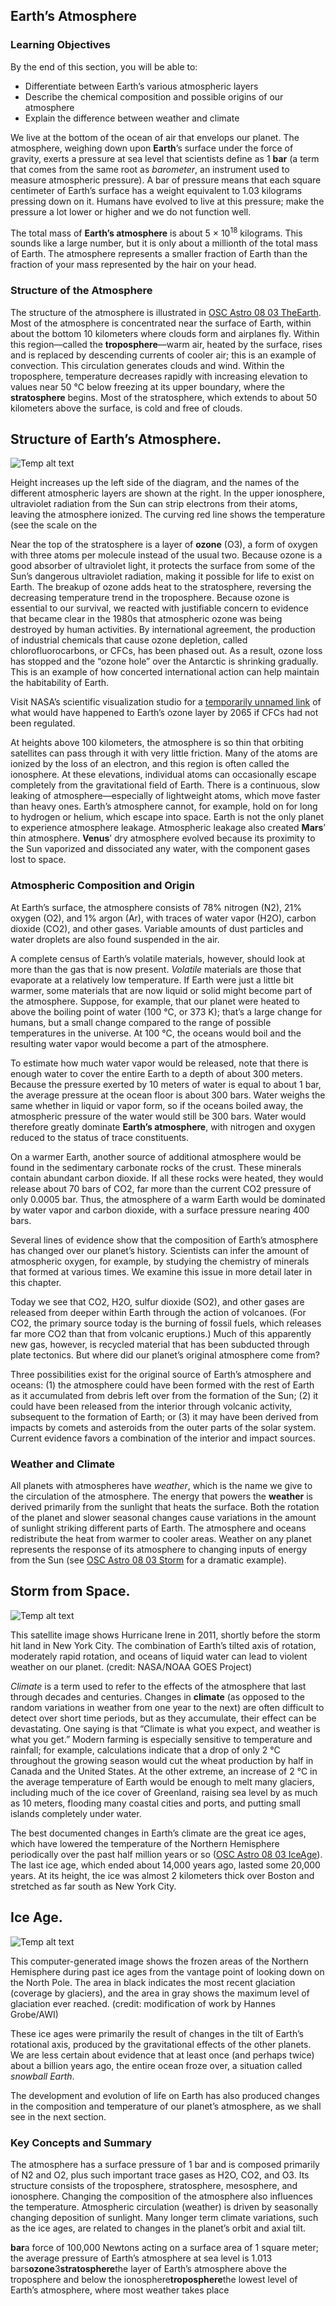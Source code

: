 ## Earth’s Atmosphere
### Learning Objectives

By the end of this section, you will be able to:

* Differentiate between Earth’s various atmospheric layers
* Describe the chemical composition and possible origins of our atmosphere
* Explain the difference between weather and climate



We live at the bottom of the ocean of air that envelops our planet. The atmosphere, weighing down upon **Earth**’s surface under the force of gravity, exerts a pressure at sea level that scientists define as 1 **bar** (a term that comes from the same root as *barometer*, an instrument used to measure atmospheric pressure). A bar of pressure means that each square centimeter of Earth’s surface has a weight equivalent to 1.03 kilograms pressing down on it. Humans have evolved to live at this pressure; make the pressure a lot lower or higher and we do not function well.

The total mass of **Earth’s atmosphere** is about 5 × 10<sup>18</sup> kilograms. This sounds like a large number, but it is only about a millionth of the total mass of Earth. The atmosphere represents a smaller fraction of Earth than the fraction of your mass represented by the hair on your head.

### Structure of the Atmosphere

The structure of the atmosphere is illustrated in [OSC Astro 08 03 TheEarth](OSC_Astro_08_03_TheEarth). Most of the atmosphere is concentrated near the surface of Earth, within about the bottom 10 kilometers where clouds form and airplanes fly. Within this region—called the **troposphere**—warm air, heated by the surface, rises and is replaced by descending currents of cooler air; this is an example of convection. This circulation generates clouds and wind. Within the troposphere, temperature decreases rapidly with increasing elevation to values near 50 °C below freezing at its upper boundary, where the **stratosphere** begins. Most of the stratosphere, which extends to about 50 kilometers above the surface, is cold and free of clouds.

## Structure of Earth’s Atmosphere.
![Temp alt text](__MEDIA_URL__OSC_Astro_08_03_TheEarth.jpg)<p>Height increases up the left side of the diagram, and the names of the different atmospheric layers are shown at the right. In the upper ionosphere, ultraviolet radiation from the Sun can strip electrons from their atoms, leaving the atmosphere ionized. The curving red line shows the temperature (see the scale on the </p>
Near the top of the stratosphere is a layer of **ozone** (O3), a form of oxygen with three atoms per molecule instead of the usual two. Because ozone is a good absorber of ultraviolet light, it protects the surface from some of the Sun’s dangerous ultraviolet radiation, making it possible for life to exist on Earth. The breakup of ozone adds heat to the stratosphere, reversing the decreasing temperature trend in the troposphere. Because ozone is essential to our survival, we reacted with justifiable concern to evidence that became clear in the 1980s that atmospheric ozone was being destroyed by human activities. By international agreement, the production of industrial chemicals that cause ozone depletion, called chlorofluorocarbons, or CFCs, has been phased out. As a result, ozone loss has stopped and the “ozone hole” over the Antarctic is shrinking gradually. This is an example of how concerted international action can help maintain the habitability of Earth.

Visit NASA’s scientific visualization studio for a [temporarily unnamed link]() of what would have happened to Earth’s ozone layer by 2065 if CFCs had not been regulated.

At heights above 100 kilometers, the atmosphere is so thin that orbiting satellites can pass through it with very little friction. Many of the atoms are ionized by the loss of an electron, and this region is often called the ionosphere. At these elevations, individual atoms can occasionally escape completely from the gravitational field of Earth. There is a continuous, slow leaking of atmosphere—especially of lightweight atoms, which move faster than heavy ones. Earth’s atmosphere cannot, for example, hold on for long to hydrogen or helium, which escape into space. Earth is not the only planet to experience atmosphere leakage. Atmospheric leakage also created **Mars**’ thin atmosphere. **Venus**’ dry atmosphere evolved because its proximity to the Sun vaporized and dissociated any water, with the component gases lost to space.



### Atmospheric Composition and Origin

At Earth’s surface, the atmosphere consists of 78% nitrogen (N2), 21% oxygen (O2), and 1% argon (Ar), with traces of water vapor (H2O), carbon dioxide (CO2), and other gases. Variable amounts of dust particles and water droplets are also found suspended in the air.

A complete census of Earth’s volatile materials, however, should look at more than the gas that is now present. *Volatile* materials are those that evaporate at a relatively low temperature. If Earth were just a little bit warmer, some materials that are now liquid or solid might become part of the atmosphere. Suppose, for example, that our planet were heated to above the boiling point of water (100 °C, or 373 K); that’s a large change for humans, but a small change compared to the range of possible temperatures in the universe. At 100 °C, the oceans would boil and the resulting water vapor would become a part of the atmosphere.

To estimate how much water vapor would be released, note that there is enough water to cover the entire Earth to a depth of about 300 meters. Because the pressure exerted by 10 meters of water is equal to about 1 bar, the average pressure at the ocean floor is about 300 bars. Water weighs the same whether in liquid or vapor form, so if the oceans boiled away, the atmospheric pressure of the water would still be 300 bars. Water would therefore greatly dominate **Earth’s atmosphere**, with nitrogen and oxygen reduced to the status of trace constituents.

On a warmer Earth, another source of additional atmosphere would be found in the sedimentary carbonate rocks of the crust. These minerals contain abundant carbon dioxide. If all these rocks were heated, they would release about 70 bars of CO2, far more than the current CO2 pressure of only 0.0005 bar. Thus, the atmosphere of a warm Earth would be dominated by water vapor and carbon dioxide, with a surface pressure nearing 400 bars.

Several lines of evidence show that the composition of Earth’s atmosphere has changed over our planet’s history. Scientists can infer the amount of atmospheric oxygen, for example, by studying the chemistry of minerals that formed at various times. We examine this issue in more detail later in this chapter.

Today we see that CO2, H2O, sulfur dioxide (SO2), and other gases are released from deeper within Earth through the action of volcanoes. (For CO2, the primary source today is the burning of fossil fuels, which releases far more CO2 than that from volcanic eruptions.) Much of this apparently new gas, however, is recycled material that has been subducted through plate tectonics. But where did our planet’s original atmosphere come from?

Three possibilities exist for the original source of Earth’s atmosphere and oceans: (1) the atmosphere could have been formed with the rest of Earth as it accumulated from debris left over from the formation of the Sun; (2) it could have been released from the interior through volcanic activity, subsequent to the formation of Earth; or (3) it may have been derived from impacts by comets and asteroids from the outer parts of the solar system. Current evidence favors a combination of the interior and impact sources.



### Weather and Climate

All planets with atmospheres have *weather*, which is the name we give to the circulation of the atmosphere. The energy that powers the **weather** is derived primarily from the sunlight that heats the surface. Both the rotation of the planet and slower seasonal changes cause variations in the amount of sunlight striking different parts of Earth. The atmosphere and oceans redistribute the heat from warmer to cooler areas. Weather on any planet represents the response of its atmosphere to changing inputs of energy from the Sun (see [OSC Astro 08 03 Storm](OSC_Astro_08_03_Storm) for a dramatic example).

## Storm from Space.
![Temp alt text](__MEDIA_URL__OSC_Astro_08_03_Storm.jpg)<p>This satellite image shows Hurricane Irene in 2011, shortly before the storm hit land in New York City. The combination of Earth’s tilted axis of rotation, moderately rapid rotation, and oceans of liquid water can lead to violent weather on our planet. (credit: NASA/NOAA GOES Project)</p>
*Climate* is a term used to refer to the effects of the atmosphere that last through decades and centuries. Changes in **climate** (as opposed to the random variations in weather from one year to the next) are often difficult to detect over short time periods, but as they accumulate, their effect can be devastating. One saying is that “Climate is what you expect, and weather is what you get.” Modern farming is especially sensitive to temperature and rainfall; for example, calculations indicate that a drop of only 2 °C throughout the growing season would cut the wheat production by half in Canada and the United States. At the other extreme, an increase of 2 °C in the average temperature of Earth would be enough to melt many glaciers, including much of the ice cover of Greenland, raising sea level by as much as 10 meters, flooding many coastal cities and ports, and putting small islands completely under water.

The best documented changes in Earth’s climate are the great ice ages, which have lowered the temperature of the Northern Hemisphere periodically over the past half million years or so ([OSC Astro 08 03 IceAge](OSC_Astro_08_03_IceAge)). The last ice age, which ended about 14,000 years ago, lasted some 20,000 years. At its height, the ice was almost 2 kilometers thick over Boston and stretched as far south as New York City.

## Ice Age.
![Temp alt text](__MEDIA_URL__OSC_Astro_08_03_IceAge.jpg)<p>This computer-generated image shows the frozen areas of the Northern Hemisphere during past ice ages from the vantage point of looking down on the North Pole. The area in black indicates the most recent glaciation (coverage by glaciers), and the area in gray shows the maximum level of glaciation ever reached. (credit: modification of work by Hannes Grobe/AWI)</p>
These ice ages were primarily the result of changes in the tilt of Earth’s rotational axis, produced by the gravitational effects of the other planets. We are less certain about evidence that at least once (and perhaps twice) about a billion years ago, the entire ocean froze over, a situation called *snowball* *Earth*.

The development and evolution of life on Earth has also produced changes in the composition and temperature of our planet’s atmosphere, as we shall see in the next section.



### Key Concepts and Summary

The atmosphere has a surface pressure of 1 bar and is composed primarily of N2 and O2, plus such important trace gases as H2O, CO2, and O3. Its structure consists of the troposphere, stratosphere, mesosphere, and ionosphere. Changing the composition of the atmosphere also influences the temperature. Atmospheric circulation (weather) is driven by seasonally changing deposition of sunlight. Many longer term climate variations, such as the ice ages, are related to changes in the planet’s orbit and axial tilt.



**bar**a force of 100,000 Newtons acting on a surface area of 1 square meter; the average pressure of Earth’s atmosphere at sea level is 1.013 bars**ozone**3**stratosphere**the layer of Earth’s atmosphere above the troposphere and below the ionosphere**troposphere**the lowest level of Earth’s atmosphere, where most weather takes place